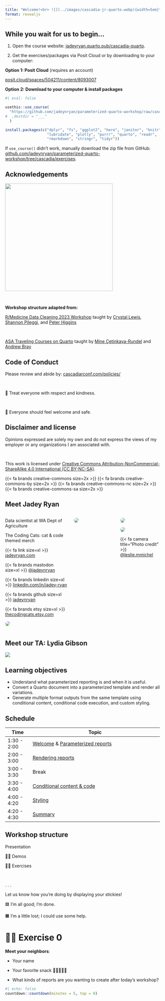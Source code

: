 ```yaml
---
title: "Welcome!<br> ![](../images/cascadia-jr-quarto.webp){width=5em}"
format: revealjs
---
```


## While you wait for us to begin...

1. Open the course website: [jadeyryan.quarto.pub/cascadia-quarto](https://jadeyryan.quarto.pub/cascadia-quarto).

2. Get the exercises/packages via Posit Cloud or by downloading to your computer:

**Option 1: Posit Cloud** (requires an account)

[posit.cloud/spaces/504211/content/8093007](https://posit.cloud/spaces/504211/content/8093007)

**Option 2: Download to your computer & install packages**

```r
#| eval: false

usethis::use_course(
  "https://github.com/jadeynryan/parameterized-quarto-workshop/raw/cascadia/exercises/cascadia-quarto-exercises.zip"
#  ,destdir = "___"
  )

install.packages(c("dplyr", "fs", "ggplot2", "here", "janitor", "knitr", 
                   "lubridate", "plotly", "purrr", "quarto", "readr", 
                   "rmarkdown", "stringr", "tidyr"))
```

If `use_course()` didn't work, manually download the zip file from GitHub: [github.com/jadeynryan/parameterized-quarto-workshop/tree/cascadia/exercises](https://github.com/jadeynryan/parameterized-quarto-workshop/tree/cascadia/exercises).

## Acknowledgements

![](images/cascadia-logo.png){.center fig-alt="Cascadia R Conf logo" height=350px}

\

**Workshop structure adapted from:**

[R/Medicine Data Cleaning 2023
Workshop](https://shannonpileggi.github.io/rmedicine-data-cleaning-2023/) taught
by [Crystal Lewis](https://cghlewis.com/), [Shannon
Pileggi](https://www.pipinghotdata.com/), and [Peter
Higgins](https://bookdown.org/pdr_higgins/rmrwr/)

\

[ASA Traveling Courses on
Quarto](https://quarto.org/docs/blog/posts/2023-12-05-asa-traveling-courses/)
taught by [Mine Çetinkaya-Rundel](https://mine-cr.com/) and [Andrew
Bray](https://andrewpbray.github.io/)

## Code of Conduct

Please review and abide by: [cascadiarconf.com/policies/](https://cascadiarconf.com/policies/)

\

💙 Treat everyone with respect and kindness.

\

💜 Everyone should feel welcome and safe.

## Disclaimer and license

Opinions expressed are solely my own and do not express the views of my employer
or any organizations I am associated with.

<br>

This work is licensed under [Creative Commons
Attribution-NonCommercial-ShareAlike 4.0 International (CC
BY-NC-SA)](https://creativecommons.org/licenses/by-nc-sa/4.0/).

{{< fa brands creative-commons size=2x >}} {{< fa brands creative-commons-by size=2x >}} {{< fa brands creative-commons-nc size=2x >}} {{< fa brands creative-commons-sa size=2x >}}

## Meet Jadey Ryan

::: columns
::: {.column width="44%"}
Data scientist at WA Dept of Agriculture

The Coding Cats: cat & code themed merch

{{< fa link size=xl >}} [jadeyryan.com](https://jadeyryan.com)

{{< fa brands mastodon size=xl >}} [\@jadeynryan](https://fosstodon.org/@jadeynryan)

{{< fa brands linkedin size=xl >}} [linkedin.com/in/jadey-ryan](https://www.linkedin.com/in/jadey-ryan)

{{< fa brands github size=xl >}} [jadeynryan](https://github.com/jadeynryan/)

{{< fa brands etsy size=xl >}} [thecodingcats.etsy.com](https://thecodingcats.etsy.com/)

![](images/mts.webp){fig-alt="Three snowshoe siamese cats in loaf mode. From left to right: Tai, Mai, and Skye" style="border-radius:1em;margin-top:auto"}
:::

::: {.column width="28%"}
![](images/bulk-density.jpg){fig-alt="Jadey collecting a bulk density soil sample in a field of wheat stubble." style="border-radius:1em;margin-top:auto"}
:::

::: {.column width="28%"}
::: {layout-nrow="2"}
![](images/soil-sampling.jpg){style="border-radius:1em;margin-top:auto"
fig-alt="Jadey standing in a field of wheat stubble holding a 3 foot long soil sampling probe over her shoulder."}

![](images/rangeland.jpg){fig-alt="Jadey standing in a grazed wildflower meadow with two colleagues collecting soil samples."
style="border-radius:1em;margin-top:auto"}
:::

{{< fa camera title="Photo credit" >}} [@leslie.mmichel](https://twitter.com/leslie_mmichel)
:::
:::

## Meet our TA: Lydia Gibson

![](images/lydia-gibson.jpeg){.center fig-alt="Photo of Lydia Gibson"}

## Learning objectives

::: incremental
-   Understand what parameterized reporting is and when it is useful.
-   Convert a Quarto document into a parameterized template and render
    all variations.
-   Generate multiple format outputs from the same template using
    conditional content, conditional code execution, and custom styling.
:::

## Schedule

| Time        | Topic                                                          |
|-------------|----------------------------------------------------------------|
| 1:30 - 2:00 | [Welcome](1-welcome/) & [Parameterized reports](2-parameters/) |
| 2:00 - 3:00 | [Rendering reports](3-render/)                                 |
| 3:00 - 3:30 | Break                                                          |
| 3:30 - 4:00 | [Conditional content & code](4-conditionals/)                  |
| 4:00 - 4:20 | [Styling](5-styling/)                                          |
| 4:20 - 4:30 | [Summary](6-summary/)                                          |

## Workshop structure

Presentation

💃🏻 Demos

💪🏻 Exercises

\

. . . 

Let us know how you're doing by displaying your stickies!

🟦 I'm all good; I'm done.

🟧 I'm a little lost; I could use some help.

# 💪🏼 Exercise 0 {.exercise}

**Meet your neighbors**: 

-   Your name

-   Your favorite snack 🍎🧀🍦🍫🍿

-   What kinds of reports are you wanting to create after today's workshop?

```r
#| echo: false
countdown::countdown(minutes = 5, top = 0)
```
